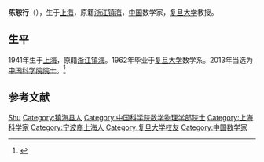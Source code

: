 {{Infobox person
| 姓名     = 陈恕行
| 图像     = 
| 图像说明 = 
| 出生日期 = 1941年6月20日
| 出生地   = [[上海|上海]]
| 死亡日期 = 
| 死亡地   = 
| 国籍       = {{PRC}}
| 籍贯       = [[浙江|浙江]][[镇海|镇海]]
| 别名     = 
| 研究领域   = [[偏微分方程|偏微分方程]]
| 职业     = 数学家
| 母校 = [[复旦大学|复旦大学]]
}}
'''陈恕行'''（{{bd|1941年|6月20日||}}），生于[[上海|上海]]，原籍[[浙江|浙江]][[镇海|镇海]]，[[中华人民共和国|中国]]数学家，[[复旦大学|复旦大学]]教授。

== 生平 ==
1941年生于[[上海|上海]]，原籍[[浙江|浙江]][[镇海|镇海]]。1962年毕业于[[复旦大学|复旦大学]]数学系。2013年当选为[[中国科学院院士|中国科学院院士]]。<ref>{{cite news|title=2013年中科院新增选53名新院士 施一公当选（名单）|url=http://scitech.people.com.cn/n/2013/1219/c1007-23889350.html|newspaper=人民网|accessdate=2013-12-25|archive-date=2013-12-23|archive-url=https://web.archive.org/web/20131223105721/http://scitech.people.com.cn/n/2013/1219/c1007-23889350.html|dead-url=no}}</ref>

== 参考文献 ==
{{reflist}}

{{中国科学家小作品}}
{{中国科学院数学物理学部院士}}

{{Authority control}}
{{DEFAULTSORT:Chen陈}}
[[Category:陈姓|Shu]]
[[Category:镇海县人|Category:镇海县人]]
[[Category:中国科学院数学物理学部院士|Category:中国科学院数学物理学部院士]]
[[Category:上海科学家|Category:上海科学家]]
[[Category:宁波裔上海人|Category:宁波裔上海人]]
[[Category:复旦大学校友|Category:复旦大学校友]]
[[Category:中国数学家|Category:中国数学家]]